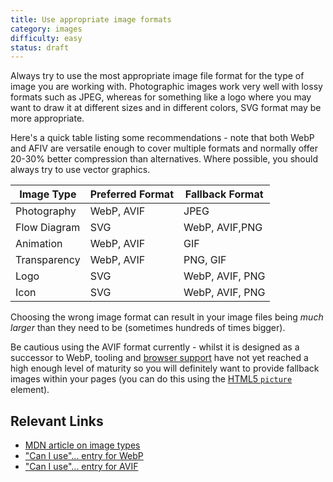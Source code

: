 ```yaml
---
title: Use appropriate image formats
category: images
difficulty: easy
status: draft
---
```


Always try to use the most appropriate image file format for the type of image you are working with. Photographic images work very well with lossy formats such as JPEG, whereas for something like a logo where you may want to draw it at different sizes and in different colors, SVG format may be more appropriate.

Here's a quick table listing some recommendations - note that both WebP and AFIV are versatile enough to cover multiple formats and normally offer 20-30% better compression than alternatives. Where possible, you should always try to use vector graphics.

| Image Type   | Preferred Format | Fallback Format |
| ------------ | ---------------- | --------------- |
| Photography  | WebP, AVIF       | JPEG            |
| Flow Diagram | SVG              | WebP, AVIF,PNG  |
| Animation    | WebP, AVIF       | GIF             |
| Transparency | WebP, AVIF       | PNG, GIF        |
| Logo         | SVG              | WebP, AVIF, PNG |
| Icon         | SVG              | WebP, AVIF, PNG |

Choosing the wrong image format can result in your image files being _much larger_ than they need to be (sometimes hundreds of times bigger).

Be cautious using the AVIF format currently - whilst it is designed as a successor to WebP, tooling and [browser support](https://caniuse.com/avif) have not yet reached a high enough level of maturity so you will definitely want to provide fallback images within your pages (you can do this using the [HTML5 `picture`](https://developer.mozilla.org/en-US/docs/Web/HTML/Element/picture) element).

## Relevant Links

- [MDN article on image types](https://developer.mozilla.org/en-US/docs/Web/Media/Formats/Image_types)
- ["Can I use"... entry for WebP](https://caniuse.com/webp)
- ["Can I use"... entry for AVIF](https://caniuse.com/avif)
